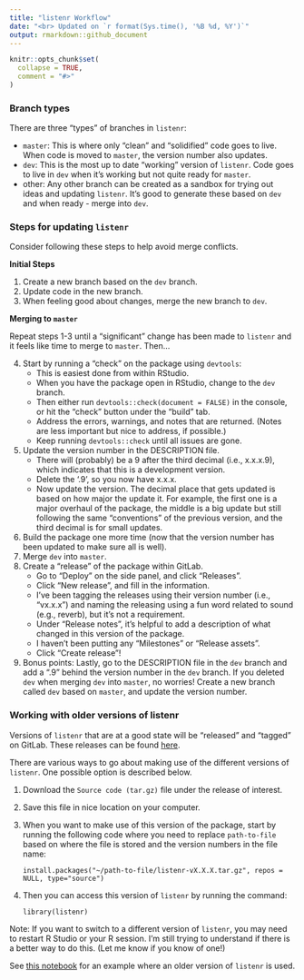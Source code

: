 ```yaml
---
title: "listenr Workflow"
date: "<br> Updated on `r format(Sys.time(), '%B %d, %Y')`"
output: rmarkdown::github_document
---
```


```r
knitr::opts_chunk$set(
  collapse = TRUE,
  comment = "#>"
)
```

### Branch types

There are three "types" of branches in `listenr`:

- `master`: This is where only "clean" and "solidified" code goes to live. When code is moved to `master`, the version number also updates.
- `dev`: This is the most up to date "working" version of `listenr`. Code goes to live in `dev` when it's working but not quite ready for `master`.
- other: Any other branch can be created as a sandbox for trying out ideas and updating `listenr`. It's good to generate these based on `dev` and when ready - merge into `dev`.

### Steps for updating `listenr`

Consider following these steps to help avoid merge conflicts.

**Initial Steps**

1. Create a new branch based on the `dev` branch.
2. Update code in the new branch. 
3. When feeling good about changes, merge the new branch to `dev`.

**Merging to `master`**

Repeat steps 1-3 until a "significant" change has been made to `listenr` and it feels like time to merge to `master`. Then...

4. Start by running a "check" on the package using `devtools`:
    - This is easiest done from within RStudio. 
    - When you have the package open in RStudio, change to the `dev` branch.
    - Then either run `devtools::check(document = FALSE)` in the console, or hit the "check" button under the "build" tab. 
    - Address the errors, warnings, and notes that are returned. (Notes are less important but nice to address, if possible.) 
    - Keep running `devtools::check` until all issues are gone. 
5. Update the version number in the DESCRIPTION file.
    - There will (probably) be a 9 after the third decimal (i.e., x.x.x.9), which indicates that this is a development version. 
    - Delete the '.9', so you now have x.x.x. 
    - Now update the version. The decimal place that gets updated is based on how major the update it. For example, the first one is a major overhaul of the package, the middle is a big update but still following the same "conventions" of the previous version, and the third decimal is for small updates.
6. Build the package one more time (now that the version number has been updated to make sure all is well).
7. Merge `dev` into `master`. 
8. Create a "release" of the package within GitLab.
    - Go to "Deploy" on the side panel, and click "Releases".
    - Click "New release", and fill in the information.
    - I've been tagging the releases using their version number (i.e., "vx.x.x") and naming the releasing using a fun word related to sound (e.g., reverb), but it's not a requirement.
    - Under "Release notes", it's helpful to add a description of what changed in this version of the package. 
    - I haven't been putting any "Milestones" or "Release assets".
    - Click "Create release"!
9. Bonus points: Lastly, go to the DESCRIPTION file in the `dev` branch and add a ".9" behind the version number in the `dev` branch. If you deleted `dev` when merging `dev` into `master`, no worries! Create a new branch called `dev` based on `master`, and update the version number.

### Working with older versions of listenr

Versions of `listenr` that are at a good state will be "released" and "tagged" on GitLab. These releases can be found [here](https://gitlab-ex.sandia.gov/cldera/cldera-obs/listenr/-/releases).

There are various ways to go about making use of the different versions of `listenr`. One possible option is described below.

1. Download the `Source code (tar.gz)` file under the release of interest. 

2. Save this file in nice location on your computer. 

3. When you want to make use of this version of the package, start by running the following code where you need to replace `path-to-file` based on where the file is stored and the version numbers in the file name:

    ```
    install.packages("~/path-to-file/listenr-vX.X.X.tar.gz", repos = NULL, type="source")
    ```

4. Then you can access this version of `listenr` by running the command: 

    ```
    library(listenr)
    ```

Note: If you want to switch to a different version of `listenr`, you may need to restart R Studio or your R session. I'm still trying to understand if there is a better way to do this. (Let me know if you know of one!)

See [this notebook](https://gitlab-ex.sandia.gov/cldera/cldera-obs/sandbox-goode/-/blob/master/notebooks/17-era5-pfi-with-esn-listenr.Rmd) for an example where an older version of `listenr` is used.
